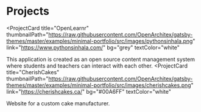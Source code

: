 # Projects

<ProjectCard
  title="OpenLearnr"
  thumbnailPath="https://raw.githubusercontent.com/OpenArchitex/gatsby-themes/master/examples/minimal-portfolio/src/images/pythonsinhala.png"
  link="https://www.pythonsinhala.com/"
  bg="grey"
  textColor="white"
>
  This application is created as an open source content management system where students and teachers can interact with each other.
</ProjectCard>
<ProjectCard
  title="CherishCakes"
  thumbnailPath="https://raw.githubusercontent.com/OpenArchitex/gatsby-themes/master/examples/minimal-portfolio/src/images/cherishcakes.png"
  link="https://cherishcakes.ca/"
  bg="#00A6FF"
  textColor="white"
>
   Website for a custom cake manufacturer.
</ProjectCard>